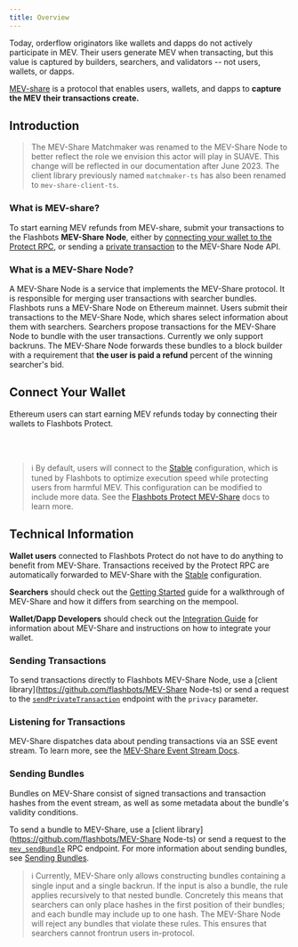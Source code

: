 ```yaml
---
title: Overview
---
```



Today, orderflow originators like wallets and dapps do not actively participate in MEV. Their users generate MEV when transacting, but this value is captured by builders, searchers, and validators -- not users, wallets, or dapps.

[MEV-share](https://collective.flashbots.net/t/mev-share-programmably-private-orderflow-to-share-mev-with-users/1264) is a protocol that enables users, wallets, and dapps to **capture the MEV their transactions create.**

## Introduction
> The MEV-Share Matchmaker was renamed to the MEV-Share Node to better reflect the role we envision this actor will play in SUAVE. This change will be reflected in our documentation after June 2023. The client library previously named `matchmaker-ts` has also been renamed to `mev-share-client-ts`.

### What is MEV-share?

<WhatsMevShareAdvanced />

To start earning MEV refunds from MEV-share, submit your transactions to the Flashbots **MEV-Share Node**, either by [connecting your wallet to the Protect RPC](#connect-your-wallet), or sending a [private transaction](/flashbots-auction/searchers/advanced/rpc-endpoint#eth_sendprivatetransaction) to the MEV-Share Node API.

### What is a MEV-Share Node?

A MEV-Share Node is a service that implements the MEV-Share protocol. It is responsible for merging user transactions with searcher bundles. Flashbots runs a MEV-Share Node on Ethereum mainnet. Users submit their transactions to the MEV-Share Node, which shares select information about them with searchers. Searchers propose transactions for the MEV-Share Node to bundle with the user transactions. Currently we only support backruns. The MEV-Share Node forwards these bundles to a block builder with a requirement that **the user is paid a refund** percent of the winning searcher's bid.

## Connect Your Wallet

Ethereum users can start earning MEV refunds today by connecting their wallets to Flashbots Protect.

<ProtectButtonSelector />
<br /><br />

> :information_source: By default, users will connect to the [Stable](/flashbots-protect/mev-share#stable-configuration) configuration, which is tuned by Flashbots to optimize execution speed while protecting users from harmful MEV. This configuration can be modified to include more data. See the [Flashbots Protect MEV-Share](/flashbots-protect/mev-share) docs to learn more.

## Technical Information

**Wallet users** connected to Flashbots Protect do not have to do anything to benefit from MEV-Share. Transactions received by the Protect RPC are automatically forwarded to MEV-Share with the [Stable](/flashbots-protect/mev-share#stable-configuration) configuration.

**Searchers** should check out the [Getting Started](/flashbots-mev-share/searchers/getting-started) guide for a walkthrough of MEV-Share and how it differs from searching on the mempool.

**Wallet/Dapp Developers** should check out the [Integration Guide](/flashbots-mev-share/orderflow-providers/integration-guide) for information about MEV-Share and instructions on how to integrate your wallet.

### Sending Transactions

To send transactions directly to Flashbots MEV-Share Node, use a [client library](https://github.com/flashbots/MEV-Share Node-ts) or send a request to the [`sendPrivateTransaction`](/flashbots-auction/searchers/advanced/rpc-endpoint#eth_sendprivatetransaction) endpoint with the `privacy` parameter.

### Listening for Transactions

MEV-Share dispatches data about pending transactions via an SSE event stream. To learn more, see the [MEV-Share Event Stream Docs](/flashbots-mev-share/searchers/event-stream).

### Sending Bundles

Bundles on MEV-Share consist of signed transactions and transaction hashes from the event stream, as well as some metadata about the bundle's validity conditions.

To send a bundle to MEV-Share, use a [client library](https://github.com/flashbots/MEV-Share Node-ts) or send a request to the [`mev_sendBundle`](/flashbots-auction/searchers/advanced/rpc-endpoint#mev_sendbundle) RPC endpoint. For more information about sending bundles, see [Sending Bundles](/flashbots-mev-share/searchers/sending-bundles).

> :information_source: Currently, MEV-Share only allows constructing bundles containing a single input and a single backrun. If the input is also a bundle, the rule applies recursively to that nested bundle. Concretely this means that searchers can only place hashes in the first position of their bundles; and each bundle may include up to one hash. The MEV-Share Node will reject any bundles that violate these rules. This ensures that searchers cannot frontrun users in-protocol.